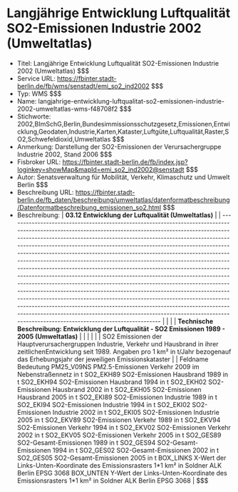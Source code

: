 # Langjährige Entwicklung Luftqualität SO2-Emissionen Industrie 2002 (Umweltatlas)
- Titel: Langjährige Entwicklung Luftqualität SO2-Emissionen Industrie 2002 (Umweltatlas) $$$
- Service URL: https://fbinter.stadt-berlin.de/fb/wms/senstadt/emi_so2_ind2002 $$$
- Typ: WMS $$$
- Name: langjahrige-entwicklung-luftqualitat-so2-emissionen-industrie-2002-umweltatlas-wms-f48708f2 $$$
- Stichworte: 2002,BImSchG,Berlin,Bundesimmissionsschutzgesetz,Emissionen,Entwicklung,Geodaten,Industrie,Karten,Kataster,Luftgüte,Luftqualität,Raster,SO2,Schwefeldioxid,Umweltatlas $$$
- Anmerkung: Darstellung der SO2-Emissionen der Verursachergruppe Industrie 2002, Stand 2006 $$$
- Fisbroker URL: https://fbinter.stadt-berlin.de/fb/index.jsp?loginkey=showMap&mapId=emi_so2_ind2002@senstadt $$$
- Autor: Senatsverwaltung für Mobilität, Verkehr, Klimaschutz und Umwelt Berlin $$$
- Beschreibung URL: https://fbinter.stadt-berlin.de/fb_daten/beschreibung/umweltatlas/datenformatbeschreibung/Datenformatbeschreibung_emissionen_so2.html $$$
- Beschreibung: | **03.12 Entwicklung der Luftqualität (Umweltatlas)**                                                                                                                                                                                                                                                                                                                                                                                                                                                                                                                                                                                                                                                                                                                                                                                                                                                                                                                                                                                                    |
| ------------------------------------------------------------------------------------------------------------------------------------------------------------------------------------------------------------------------------------------------------------------------------------------------------------------------------------------------------------------------------------------------------------------------------------------------------------------------------------------------------------------------------------------------------------------------------------------------------------------------------------------------------------------------------------------------------------------------------------------------------------------------------------------------------------------------------------------------------------------------------------------------------------------------------------------------------------------------------------------------------------------------------------------------------- |
|                                                                                                                                                                                                                                                                                                                                                                                                                                                                                                                                                                                                                                                                                                                                                                                                                                                                                                                                                                                                                                                         |
| **Technische Beschreibung: Entwicklung der Luftqualität - SO2 Emissionen 1989 - 2005 (Umweltatlas)**                                                                                                                                                                                                                                                                                                                                                                                                                                                                                                                                                                                                                                                                                                                                                                                                                                                                                                                                                    |
|                                                                                                                                                                                                                                                                                                                                                                                                                                                                                                                                                                                                                                                                                                                                                                                                                                                                                                                                                                                                                                                         |
|                                                                                                                                                                                                                                                                                                                                                                                                                                                                                                                                                                                                                                                                                                                                                                                                                                                                                                                                                                                                                                                         |
| SO2 Emissionen der Hauptverursachergruppen Industrie, Verkehr und Hausbrand in ihrer zeitlichenEntwicklung seit 1989\. Angaben pro 1 km² in t/Jahr bezogenauf das Erhebungsjahr der jeweiligen Emissionskataster                                                                                                                                                                                                                                                                                                                                                                                                                                                                                                                                                                                                                                                                                                                                                                                                                                        |
| Feldname Bedeutung PM25\_V09NS PM2.5-Emissionen Verkehr 2009 im Nebenstraßennetz in t SO2\_EKH89 SO2-Emissionen Hausbrand 1989 in t SO2\_EKH94 SO2-Emissionen Hausbrand 1994 in t SO2\_EKH02 SO2-Emissionen Hausbrand 2002 in t SO2\_EKH05 SO2-Emissionen Hausbrand 2005 in t SO2\_EKI89 SO2-Emissionen Industrie 1989 in t SO2\_EKI94 SO2-Emissionen Industrie 1994 in t SO2\_EKI02 SO2-Emissionen Industrie 2002 in t SO2\_EKI05 SO2-Emissionen Industrie 2005 in t SO2\_EKV89 SO2-Emissionen Verkehr 1989 in t SO2\_EKV94 SO2-Emissionen Verkehr 1994 in t SO2\_EKV02 SO2-Emissionen Verkehr 2002 in t SO2\_EKV05 SO2-Emissionen Verkehr 2005 in t SO2\_GES89 SO2-Gesamt-Emissionen 1989 in t SO2\_GES94 SO2-Gesamt-Emissionen 1994 in t SO2\_GES02 SO2-Gesamt-Emissionen 2002 in t SO2\_GES05 SO2-Gesamt-Emissionen 2005 in t BOX\_LINKS X-Wert der Links-Unten-Koordinate des Emissionsrasters 1\*1 km² in Soldner ALK Berlin EPSG 3068 BOX\_UNTEN Y-Wert der Links-Unten-Koordinate des Emissionsrasters 1\*1 km² in Soldner ALK Berlin EPSG 3068 | $$$
